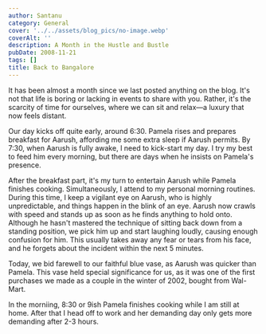 ```yaml
---
author: Santanu
category: General
cover: '../../assets/blog_pics/no-image.webp'
coverAlt: ''
description: A Month in the Hustle and Bustle
pubDate: 2008-11-21
tags: []
title: Back to Bangalore
---
```


It has been almost a month since we last posted anything on the blog. It's not that life is boring or lacking in events to share with you. Rather, it's the scarcity of time for ourselves, where we can sit and relax—a luxury that now feels distant.

Our day kicks off quite early, around 6:30. Pamela rises and prepares breakfast for Aarush, affording me some extra sleep if Aarush permits. By 7:30, when Aarush is fully awake, I need to kick-start my day. I try my best to feed him every morning, but there are days when he insists on Pamela's presence.

After the breakfast part, it's my turn to entertain Aarush while Pamela finishes cooking. Simultaneously, I attend to my personal morning routines. During this time, I keep a vigilant eye on Aarush, who is highly unpredictable, and things happen in the blink of an eye. Aarush now crawls with speed and stands up as soon as he finds anything to hold onto. Although he hasn't mastered the technique of sitting back down from a standing position, we pick him up and start laughing loudly, causing enough confusion for him. This usually takes away any fear or tears from his face, and he forgets about the incident within the next 5 minutes.

Today, we bid farewell to our faithful blue vase, as Aarush was quicker than Pamela. This vase held special significance for us, as it was one of the first purchases we made as a couple in the winter of 2002, bought from Wal-Mart.

In the morniing, 8:30 or 9ish Pamela finishes cooking while I am still at home. After that I head off to work and her demanding day only gets more demanding after 2-3 hours.